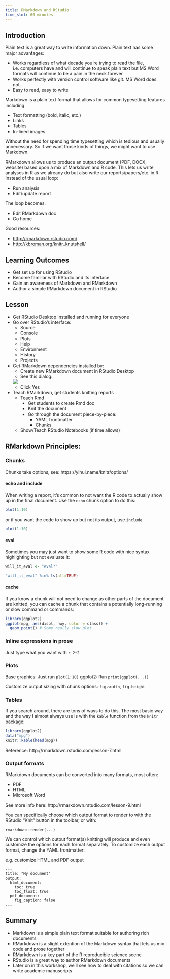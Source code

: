 ```yaml
---
title: RMarkdown and RStudio
time_slot: 60 minutes
---
```


## Introduction

Plain text is a great way to write information down. Plain text has some major advantages:

- Works regardless of what decade you're trying to read the file, i.e. computers have and will continue to speak plain text but MS Word formats will continue to be a pain in the neck forever
- Works perfectly with version control software like git. MS Word does not.
- Easy to read, easy to write

Markdown is a plain text format that allows for common typesetting features including:

- Text formatting (bold, italic, etc.)
- Links
- Tables
- In-lined images

Without the need for spending time typesetting which is tedious and usually unnecessary.
So if we want those kinds of things, we might want to use Markdown.

RMarkdown allows us to produce an output document (PDF, DOCX, website) based upon a mix of Markdown and R code.
This lets us write analyses in R as we already do but also write our reports/papers/etc. in R.
Instead of the usual loop:

- Run analysis
- Edit/update report

The loop becomes:

- Edit RMarkdown doc
- Go home

Good resources:

- [http://rmarkdown.rstudio.com/](http://rmarkdown.rstudio.com/)
- [http://kbroman.org/knitr_knutshell/](http://kbroman.org/knitr_knutshell/)

## Learning Outcomes

- Get set up for using RStudio
- Become familiar with RStudio and its interface
- Gain an awareness of Markdown and RMarkdown
- Author a simple RMarkdown document in RStudio

## Lesson

- Get RStudio Desktop installed and running for everyone
- Go over RStudio's interface:
  - Source 
  - Console
  - Plots
  - Help
  - Environment
  - History
  - Projects
  
- Get RMarkdown dependencies installed by:
    - Create new RMarkdown document in RStudio Desktop
    - See this dialog:
    
    ![](images/install-packages.png)
    - Click Yes
    
- Teach RMarkdown, get students knitting reports
    - Teach Rmd
        - Get students to create Rmd doc
        - Knit the document
        - Go through the document piece-by-piece:
            - YAML frontmatter
            - Chunks
    - Show/Teach RStudio Notebooks (if time allows)

## RMarkdown Principles:

### Chunks

Chunks take options, see: https://yihui.name/knitr/options/

#### echo and include

When writing a report, it's common to not want the R code to actually show up in the final document.
Use the `echo` chunk option to do this:

```r
plot(1:10)
```

or if you want the code to show up but not its output, use `include`


```r
plot(1:10)
```

#### eval

Sometimes you may just want to show some R code with nice syntax highlighting but not evaluate it:

```r
will_it_eval <- "eval?"
```

```r
"will_it_eval" %in% ls(all=TRUE)
```

#### cache

If you know a chunk will not need to change as other parts of the document are knitted, you can cache a chunk that contains a potentially long-running or slow command or commands:


```r
library(ggplot2)
ggplot(mpg, aes(displ, hwy, color = class)) + 
  geom_point() # Some really slow plot
```

### Inline expressions in prose

Just type what you want with `r 2+2`

### Plots

Base graphics: Just run `plot(1:10)`
ggplot2: Run `print(ggplot(...))`

Customize output sizing with chunk options: `fig.width`, `fig.height`

### Tables

If you search around, there are tons of ways to do this. The most basic way and the way I almost always use is with the `kable` function from the `knitr` package:

```r
library(ggplot2)
data("mpg")
knitr::kable(head(mpg))
```

Reference: http://rmarkdown.rstudio.com/lesson-7.html

### Output formats

RMarkdown documents can be converted into many formats, most often:

- PDF
- HTML
- Microsoft Word

See more info here: http://rmarkdown.rstudio.com/lesson-9.html

You can specifically choose which output format to render to with the RStudio "Knit" button in the toolbar, or with:

```
rmarkdown::render(...)
```

We can control which output format(s) knitting will produce and even customize the options for each format separately.
To customize each output format, change the YAML frontmatter:

e.g. customize HTML and PDF output

```
---
title: "My document"
output:
  html_document:
    toc: true
    toc_float: true
  pdf_document:
    fig_caption: false
---

```

## Summary

- Markdown is a simple plain text format suitable for authoring rich documents
- RMarkdown is a slight extention of the Markdown syntax that lets us mix code and prose together
- RMarkdown is a key part of the R reproducible science scene
- RStudio is a great way to author RMarkdown documents
- Later on in this workshop, we'll see how to deal with citations so we can write academic manuscripts